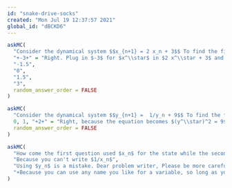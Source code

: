 ```yaml
---
id: "snake-drive-socks"
created: "Mon Jul 19 12:37:57 2021"
global_id: "dBCKD6"
---
```



```r
askMC(
  "Consider the dynamical system $$x_{n+1} = 2 x_n + 3$$ To find the fixed point, re-write the equation as $x^\\star = 2 x^\\star + 3$ and solve for $x^\\star$. What is the fixed point $x^\\star$?",
  "+-3+" = "Right. Plug in $-3$ for $x^\\star$ in $2 x^\\star + 3$ and you get ... -3. ",
  "-1.5",
  "0", 
  "1.5",
  "3",
  random_answer_order = FALSE
)
```

```r
askMC(
  "Consider the dynamical system $$y_{n+1} =  1/y_n + 9$$ To find the fixed point, re-write the equation as $y^\\star = 1/y^\\star + 9$ and solve for $y^\\star$. How many fixed points are there",
  0, 1, "+2+" = "Right, because the equation becomes $(y^\\star)^2 = 9$ which has two solutions, $y^\\star = \\pm 3$.", 3, 4, "an infinite number",
  random_answer_order = FALSE
)
```

```r
askMC(
  "How come the first question used $x_n$ for the state while the second on used $y_n$?",
  "Because you can't write $1/x_n$",
  "Using $y_n$ is a mistake. Dear problem writer, Please be more careful in the future!",
  "+Because you can use any name you like for a variable, so long as you use it consistently. And using $x$ all the time gets tiring, to say nothing about how hard it makes to work with more than one variable at a time.+" = "It would have been fun to use names like $\\text{dog_hunger}_n$ or $\\text{snowfall}_n$. We used $y_n$ so that we don't freak you out. But $y$ is just a name like any other."
)
```


